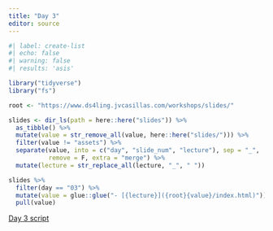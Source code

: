 ```yaml
---
title: "Day 3"
editor: source
---
```


```r
#| label: create-list
#| echo: false
#| warning: false
#| results: 'asis'

library("tidyverse")
library("fs")

root <- "https://www.ds4ling.jvcasillas.com/workshops/slides/"

slides <- dir_ls(path = here::here("slides")) %>% 
  as_tibble() %>% 
  mutate(value = str_remove_all(value, here::here("slides/"))) %>% 
  filter(value != "assets") %>% 
  separate(value, into = c("day", "slide_num", "lecture"), sep = "_", 
           remove = F, extra = "merge") %>% 
  mutate(lecture = str_replace_all(lecture, "_", " "))

slides %>% 
  filter(day == "03") %>% 
  mutate(value = glue::glue("- [{lecture}]({root}{value}/index.html)")) %>% 
  pull(value)

```

[Day 3 script](https://www.ds4ling.jvcasillas.com/workshops/scripts/day3.R)
